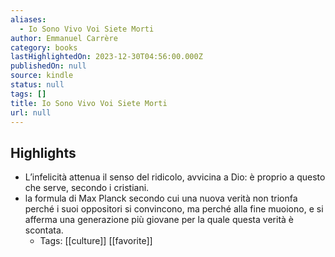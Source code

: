 ```yaml
---
aliases:
  - Io Sono Vivo Voi Siete Morti
author: Emmanuel Carrère
category: books
lastHighlightedOn: 2023-12-30T04:56:00.000Z
publishedOn: null
source: kindle
status: null
tags: []
title: Io Sono Vivo Voi Siete Morti
url: null
---
```

## Highlights

- L’infelicità attenua il senso del ridicolo, avvicina a Dio: è proprio a questo che serve, secondo i cristiani.
- la formula di Max Planck secondo cui una nuova verità non trionfa perché i suoi oppositori si convincono, ma perché alla fine muoiono, e si afferma una generazione più giovane per la quale questa verità è scontata.
    - Tags: [[culture]] [[favorite]]
